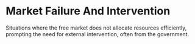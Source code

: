 # Market Failure And Intervention

Situations where the free market does not allocate resources efficiently, prompting the need for external intervention, often from the government.
